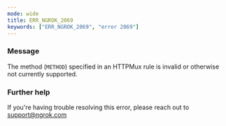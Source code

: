 ```yaml
---
mode: wide
title: ERR_NGROK_2069
keywords: ["ERR_NGROK_2069", "error 2069"]
---
```


### Message

The method (`METHOD`) specified in an HTTPMux rule is invalid or otherwise not currently supported.

### Further help

If you're having trouble resolving this error, please reach out to [support@ngrok.com](mailto:support@ngrok.com?subject=Help%20with%20ERR_NGROK_2069)

